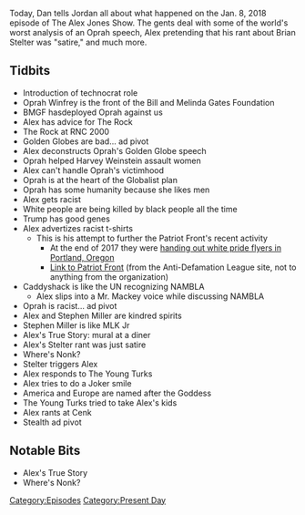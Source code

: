 {{DEFAULTSORT:
    #_EPISODE_0117:January 8, 2018
}}{{Episode
    | title           = January 8, 2018
    | caption         = [https://knowledgefight.libsyn.com/knowledge-fight-jan-8-2018 Listen to this episode on Libsyn]
    | episodeNumber   = 117
    | length          = 01:53:46
    | airDate         = January 9, 2018
    | coverageDate    = January 8, 2018
    | episodeType     = [[:Category:Present Day|Present Day]]
    | appearance      = [[Oprah Winfrey]], [[The Rock (Dwayne Johnson)]], [[Stephen Miller]], [[Brian Stelter]], [[Cenk Uygur]]
    | beverage        = Mystik
    | oocDrop         = This video is gonna trigger libtards
    | previousEpisode = [[116: January 5, 2018]]
    | nextEpisode     = [[118: January 10-11, 2018]]
}}

{{Stub}}

Today, Dan tells Jordan all about what happened on the Jan. 8, 2018 episode of The Alex Jones Show. The gents deal with some of the world's worst analysis of an Oprah speech, Alex pretending that his rant about Brian Stelter was "satire," and much more.

==Tidbits==

*Introduction of technocrat role
*Oprah Winfrey is the front of the Bill and Melinda Gates Foundation
*BMGF hasdeployed Oprah against us
*Alex has advice for The Rock
*The Rock at RNC 2000
*Golden Globes are bad... ad pivot
*Alex deconstructs Oprah's Golden Globe speech
*Oprah helped Harvey Weinstein assault women
*Alex can't handle Oprah's victimhood
*Oprah is at the heart of the Globalist plan
*Oprah has some humanity because she likes men
*Alex gets racist
*White people are being killed by black people all the time
*Trump has good genes
*Alex advertizes racist t-shirts
**This is his attempt to further the Patriot Front's recent activity 
***At the end of 2017 they were [https://www.wweek.com/news/2017/12/17/neo-nazi-recruitment-flyers-found-littering-downtown-portland-on-saturday-night/ handing out white pride flyers in Portland, Oregon]
***[https://www.adl.org/resources/backgrounder/patriot-front Link to Patriot Front] (from the Anti-Defamation League site, not to anything from the organization)
*Caddyshack is like the UN recognizing NAMBLA
**Alex slips into a Mr. Mackey voice while discussing NAMBLA
*Oprah is racist... ad pivot
*Alex and Stephen Miller are kindred spirits
*Stephen Miller is like MLK Jr
*Alex's True Story: mural at a diner
*Alex's Stelter rant was just satire
*Where's Nonk?
*Stelter triggers Alex
*Alex responds to The Young Turks
*Alex tries to do a Joker smile
*America and Europe are named after the Goddess
*The Young Turks tried to take Alex's kids
*Alex rants at Cenk
*Stealth ad pivot

==Notable Bits==

*Alex's True Story
*Where's Nonk?

[[Category:Episodes]]
[[Category:Present Day]]
